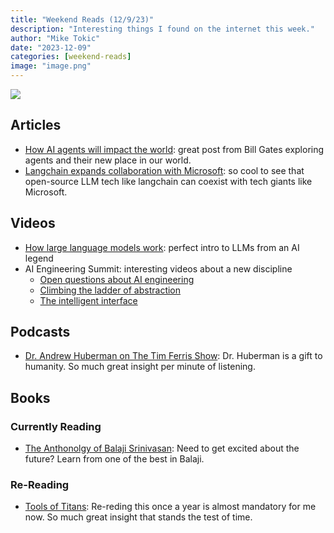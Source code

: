 ```yaml
---
title: "Weekend Reads (12/9/23)"
description: "Interesting things I found on the internet this week."
author: "Mike Tokic"
date: "2023-12-09"
categories: [weekend-reads]
image: "image.png"
---
```


![](./image.png)

## Articles

- [How AI agents will impact the world](https://www.gatesnotes.com/AI-agents): great post from Bill Gates exploring agents and their new place in our world.
- [Langchain expands collaboration with Microsoft](https://blog.langchain.dev/langchain-expands-collaboration-with-microsoft/?utm_source=bensbites&utm_medium=newsletter&utm_campaign=daily-digest-microsoft-made-google-sing): so cool to see that open-source LLM tech like langchain can coexist with tech giants like Microsoft. 

## Videos

- [How large language models work](https://www.youtube.com/watch?v=zjkBMFhNj_g&t=1s): perfect intro to LLMs from an AI legend
- AI Engineering Summit: interesting videos about a new discipline
    - [Open questions about AI engineering](https://www.youtube.com/watch?v=AjLVoAu-u-Q)
    - [Climbing the ladder of abstraction](https://www.youtube.com/watch?v=PAy_GHUAICw)
    - [The intelligent interface](https://www.youtube.com/watch?v=ieWT6X2Yh_g)

## Podcasts

- [Dr. Andrew Huberman on The Tim Ferris Show](https://open.spotify.com/episode/6KiIolOda4bsSyrtWpVj2F?si=2e7bb1828b1f43cf): Dr. Huberman is a gift to humanity. So much great insight per minute of listening. 

## Books

### Currently Reading

- [The Anthonolgy of Balaji Srinivasan](https://www.amazon.com/Anthology-Balaji-Technology-Building-Future/dp/1544542917): Need to get excited about the future? Learn from one of the best in Balaji. 

### Re-Reading

- [Tools of Titans](https://www.amazon.com/Tools-Titans-Billionaires-World-Class-Performers/dp/B082VKY29Q/ref=sr_1_1?crid=5MGMGSM4ZATG&keywords=tools+of+titans&qid=1702145360&s=books&sprefix=tools+of+titans%2Cstripbooks%2C334&sr=1-1): Re-reding this once a year is almost mandatory for me now. So much great insight that stands the test of time. 
